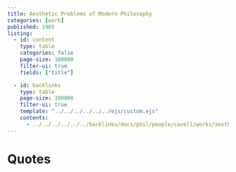 ```yaml
---
title: Aesthetic Problems of Modern Philosophy
categories: [work]
published: 1965
listing:
  - id: content
    type: table 
    categories: false
    page-size: 100000
    filter-ui: true
    fields: ["title"]

  - id: backlinks
    type: table
    page-size: 100000
    filter-ui: true
    template: "../../../../../../ejs/custom.ejs"
    contents:
      - ../../../../../../backlinks/docs/phil/people/cavell/works/aesthetic_problems/index.yml
---
```


# Quotes 

